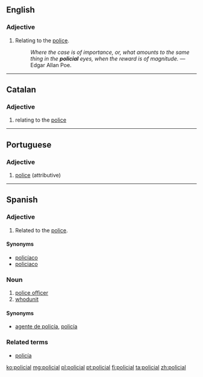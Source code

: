 ==English==

===Adjective===
{{en-adj|-}}

# {{context|archaic|lang=en}} Relating to the [[police]].
#: ''Where the case is of importance, or, what amounts to the same thing in the '''policial''' eyes, when the reward is of magnitude.'' &mdash; Edgar Allan Poe.
----
==Catalan==

===Adjective===
{{ca-adj}}

# relating to the [[police]]

----

==Portuguese==

===Adjective===
{{pt-adj|policia|l}}

# [[police]] (attributive)
----
==Spanish==

===Adjective===
{{es-adj|pl=policiales}}

# Related to the [[police]].

====Synonyms====
* [[policíaco]]
* [[policiaco]]

===Noun===
{{es-noun|m|es}}

# [[police officer]]
# [[whodunit]]

====Synonyms====
* {{sense|police officer}} [[agente de policía]], [[policía]]

===Related terms===
* [[policía]]

[[ko:policial]]
[[mg:policial]]
[[pl:policial]]
[[pt:policial]]
[[fi:policial]]
[[ta:policial]]
[[zh:policial]]